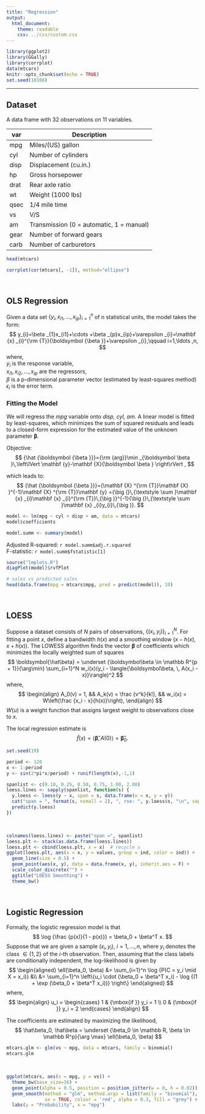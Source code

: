 ```yaml
---
title: "Regression"
output: 
  html_document: 
    theme: readable
    css: ../css/custom.css
---
```


```r
library(ggplot2)
library(GGally)
library(corrplot)
data(mtcars)
knitr::opts_chunk$set(echo = TRUE)
set.seed(10108)
```

---


## Dataset

A data frame with 32 observations on 11 variables.

| var  | Description                              |
|------|------------------------------------------|
| mpg  | Miles/(US) gallon                        |
| cyl  | Number of cylinders                      |
| disp | Displacement (cu.in.)                    |
| hp   | Gross horsepower                         |
| drat | Rear axle ratio                          |
| wt   | Weight (1000 lbs)                        |
| qsec | 1/4 mile time                            |
| vs   | V/S                                      |
| am   | Transmission (0 = automatic, 1 = manual) |
| gear | Number of forward gears                  |
| carb | Number of carburetors                    |

```r
head(mtcars)
```

```r
corrplot(cor(mtcars[, -1]), method="ellipse")
```
<br/>


## OLS Regression

Given a data set ${\{y_{i},\,x_{i1},\ldots ,x_{ip}\}_{i=1}^{n}}$ of n statistical units, the model takes the form:
$$
y_{i}=\beta _{1}x_{i1}+\cdots +\beta _{p}x_{ip}+\varepsilon _{i}=\mathbf {x} _{i}^{\rm {T}}{\boldsymbol {\beta }}+\varepsilon _{i},\qquad i=1,\ldots ,n,
$$
where,  
$y_{i}$ is the response variable,  
$x_{i1},\,x_{i2},\,\ldots ,\,x_{ip}$ are the regressors,  
$\beta$ is a p-dimensional parameter vector (estimated by least-squares method)  
$\epsilon_{i}$ is the error term.  

### Fitting the Model

We will regress the *mpg* variable onto *disp, cyl, am*. A linear model is fitted by least-squares, which minimizes the sum of squared residuals and  leads to a closed-form expression for the estimated value of the unknown parameter $\boldsymbol \beta$.  

Objective:
$$
{\hat {\boldsymbol {\beta }}}={\rm {arg}}\min _{\boldsymbol \beta }\,\left\lVert \mathbf {y}-\mathbf {X}{\boldsymbol \beta } \right\rVert ,
$$

which leads to:
$$
{\hat {\boldsymbol {\beta }}}=(\mathbf {X} ^{\rm {T}}\mathbf {X} )^{-1}\mathbf {X} ^{\rm {T}}\mathbf {y} ={\big (}\,{\textstyle \sum }\mathbf {x} _{i}\mathbf {x} _{i}^{\rm {T}}\,{\big )}^{-1}{\big (}\,{\textstyle \sum }\mathbf {x} _{i}y_{i}\,{\big )}.
$$

```r
model <- lm(mpg ~ cyl + disp + am, data = mtcars)
model$coefficients
```

```r
model.summ <- summary(model)
```

Adjusted R-squared: `r model.summ$adj.r.squared`  
F-statistic: `r model.summ$fstatistic[1]`

```r
source("lmplots.R")
diagPlot(model)$rvfPlot
```

```r
# sales vs predicted sales
head(data.frame(mpg = mtcars$mpg, pred = predict(model)), 10)
```
<br/>
  
  
## LOESS

Suppose a dataset consists of $N$ pairs of observations, $\{(x_i, y_i)\}_{i=1}^N$. For fitting a point $x$, define a bandwidth $h(x)$ and a smoothing window $(x−h(x),\,x+h(x))$. The LOWESS algorithm finds the vector $\boldsymbol\beta$ of coefficients which minimizes the locally weighted sum of squares
$$
\boldsymbol{\hat\beta} = \underset {\boldsymbol\beta \in \mathbb R^{p + 1}}{\arg\min} \sum_{i=1}^N w_i(x)(y_i - \langle{\boldsymbol\beta, \, A(x_i - x)}\rangle)^2
$$
where,  
$$
\begin{align}
A_0(v) = 1, &&
A_k(v) = \frac {v^k}{k!}, && 
w_i(x) = W\left(\frac {x_i - x}{h(x)}\right),
\end{align}
$$
$W(u)$ is a weight function that assigns largest weight to observations close to $x$.  

The local regression estimate is
$$
\hat f(x) = \langle \boldsymbol {\hat\beta}, \, A(0) \rangle = \boldsymbol {\hat\beta}_0.
$$


```r
set.seed(19)

period <- 120
x <- 1:period
y <- sin(2*pi*x/period) + runif(length(x),-1,1)

spanlist <- c(0.10, 0.25, 0.50, 0.75, 1.00, 2.00)
loess.lines <- sapply(spanlist, function(s) {
  y.loess <- loess(y ~ x, span = s, data.frame(x = x, y = y))
  cat("span = ", format(s, nsmall = 2), ", rse: ", y.loess$s, "\n", sep = "")
  predict(y.loess)
})
```
<br/>  
  
```r
colnames(loess.lines) <- paste("span =", spanlist)
loess.plt <- stack(as.data.frame(loess.lines))
loess.plt <- cbind(loess.plt, x = x)  # recycle x
ggplot(loess.plt, aes(x = x, y = values, group = ind, color = ind)) +
  geom_line(size = 0.5) +
  geom_point(aes(x, y), data = data.frame(x, y), inherit.aes = F) +
  scale_color_discrete("") +
  ggtitle("LOESS Smoothing") +
  theme_bw()
```
<br/>


## Logistic Regression

Formally, the logistic regression model is that
$$
\log {\frac {p(x)}{1 - p(x)}} = \beta_0 + \beta^T x.
$$
Suppose that we are given a sample $(x_i, y_i)$, $i = 1,\ldots,n$, where $y_i$ denotes the class $\in \{1, 2\}$ of the $i$-th observation. Then, assuming that the class labels are conditionally independent, the log-likelihood is given by
$$
\begin{aligned}
\ell(\beta_0, \beta) &= \sum_{i=1}^n \log {P(C = y_i \mid X = x_i)} &\\
                     &= \sum_{i=1}^n \left\{u_i \cdot (\beta_0 + \beta^T x_i) - \log {(1 + \exp (\beta_0 + \beta^T x_i))} \right\}
\end{aligned}
$$
where, 
$$
\begin{align}
u_i = \begin{cases} 1 & {\mbox{if }} y_i = 1 \\
                    0 & {\mbox{if }} y_i = 2 \end{cases} 
\end{align}
$$

The coefficients are estimated by maximizing the likelihood,
$$
\hat\beta_0, \hat\beta = \underset {\beta_0 \in \mathbb R, \beta \in \mathbb R^p}{\arg \max} \ell(\beta_0, \beta)
$$

```r
mtcars.glm <- glm(vs ~ mpg, data = mtcars, family = binomial)
mtcars.glm
```
<br/>  
  
```r
ggplot(mtcars, aes(x = mpg, y = vs)) +
  theme_bw(base_size=16) +
  geom_point(alpha = 0.5, position = position_jitter(w = 0, h = 0.02)) +
  geom_smooth(method = "glm", method.args = list(family = "binomial"), 
              se = TRUE, colour = 'red', alpha = 0.3, fill = "grey") +
  labs(y = "Probability", x = "mpg")
```



